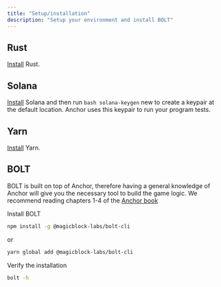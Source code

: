 ```yaml
---
title: "Setup/installation"
description: "Setup your environment and install BOLT"
---
```


## Rust

[Install](https://www.rust-lang.org/tools/install) Rust.

## Solana

[Install](https://docs.solanalabs.com/cli/install) Solana and then run `bash solana-keygen` new to create a keypair at the default location. Anchor uses this keypair to run your program tests.

## Yarn

[Install](https://yarnpkg.com/getting-started/install) Yarn.

## BOLT

BOLT is built on top of Anchor, therefore having a general knowledge of Anchor will give you the necessary tool to build the game logic. We recommend reading chapters 1-4 of the [Anchor book](https://book.anchor-lang.com/introduction/what_is_anchor.html)

Install BOLT

```bash
npm install -g @magicblock-labs/bolt-cli
```

or

```bash
yarn global add @magicblock-labs/bolt-cli
```

Verify the installation

```bash
bolt -h
```
